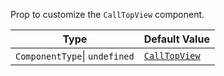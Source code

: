 Prop to customize the `CallTopView` component.

| Type                          | Default Value                                                                                                                                     |
| ----------------------------- | ------------------------------------------------------------------------------------------------------------------------------------------------- |
| `ComponentType`\| `undefined` | [`CallTopView`](https://github.com/GetStream/stream-video-js/blob/main/packages/react-native-sdk/src/components/Call/CallTopView/CallTopView.tsx) |
